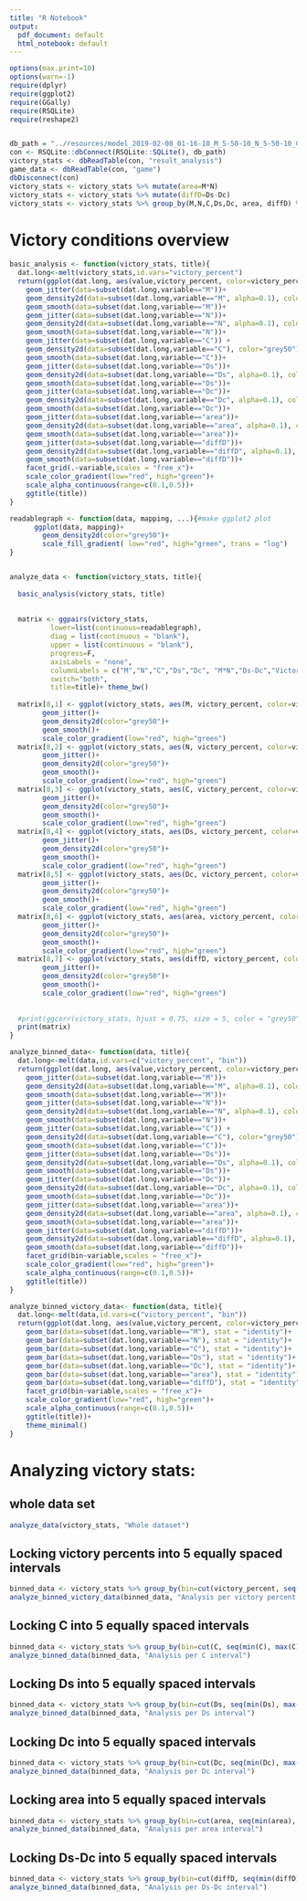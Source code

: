 ```yaml
---
title: "R Notebook"
output:
  pdf_document: default
  html_notebook: default
---
```



```r
options(max.print=10)
options(warn=-1)
require(dplyr)
require(ggplot2)
require(GGally)
require(RSQLite)
require(reshape2)


db_path = "../resources/model_2019-02-08_01-16-10_M_5-50-10_N_5-50-10_C_1-100-5_Ds_2-10-2_Dc_1-9-2_100iter.db"
con <- RSQLite::dbConnect(RSQLite::SQLite(), db_path)
victory_stats <- dbReadTable(con, "result_analysis")
game_data <- dbReadTable(con, "game")
dbDisconnect(con)
victory_stats <- victory_stats %>% mutate(area=M*N) 
victory_stats <- victory_stats %>% mutate(diffD=Ds-Dc)
victory_stats <- victory_stats %>% group_by(M,N,C,Ds,Dc, area, diffD) %>% summarize(victory_percent=sum(victory=="True")/n()) %>% ungroup()
```


# Victory conditions overview
```r
basic_analysis <- function(victory_stats, title){
  dat.long<-melt(victory_stats,id.vars="victory_percent")
  return(ggplot(dat.long, aes(value,victory_percent, color=victory_percent))+
    geom_jitter(data=subset(dat.long,variable=="M"))+
    geom_density2d(data=subset(dat.long,variable=="M", alpha=0.1), color="grey50")+
    geom_smooth(data=subset(dat.long,variable=="M"))+
    geom_jitter(data=subset(dat.long,variable=="N"))+
    geom_density2d(data=subset(dat.long,variable=="N", alpha=0.1), color="grey50")+
    geom_smooth(data=subset(dat.long,variable=="N"))+
    geom_jitter(data=subset(dat.long,variable=="C")) +
    geom_density2d(data=subset(dat.long,variable=="C"), color="grey50")+
    geom_smooth(data=subset(dat.long,variable=="C"))+
    geom_jitter(data=subset(dat.long,variable=="Ds"))+
    geom_density2d(data=subset(dat.long,variable=="Ds", alpha=0.1), color="grey50")+
    geom_smooth(data=subset(dat.long,variable=="Ds"))+
    geom_jitter(data=subset(dat.long,variable=="Dc"))+
    geom_density2d(data=subset(dat.long,variable=="Dc", alpha=0.1), color="grey50")+
    geom_smooth(data=subset(dat.long,variable=="Dc"))+
    geom_jitter(data=subset(dat.long,variable=="area"))+
    geom_density2d(data=subset(dat.long,variable=="area", alpha=0.1), color="grey50")+
    geom_smooth(data=subset(dat.long,variable=="area"))+
    geom_jitter(data=subset(dat.long,variable=="diffD"))+
    geom_density2d(data=subset(dat.long,variable=="diffD", alpha=0.1), color="grey50")+
    geom_smooth(data=subset(dat.long,variable=="diffD"))+
    facet_grid(.~variable,scales = "free_x")+
    scale_color_gradient(low="red", high="green")+
    scale_alpha_continuous(range=c(0.1,0.5))+
    ggtitle(title))
}

readablegraph <- function(data, mapping, ...){#make ggplot2 plot
      ggplot(data, mapping)+
        geom_density2d(color="grey50")+
        scale_fill_gradient( low="red", high="green", trans = "log")
}


analyze_data <- function(victory_stats, title){
  
  basic_analysis(victory_stats, title)
  
  
  matrix <- ggpairs(victory_stats, 
          lower=list(continuous=readablegraph),
          diag = list(continuous = "blank"), 
          upper = list(continuous = "blank"), 
          progress=F,
          axisLabels = "none",
          columnLabels = c("M","N","C","Ds","Dc", "M*N","Ds-Dc","Victory"),
          switch="both",
          title=title)+ theme_bw()
  
  matrix[8,1] <- ggplot(victory_stats, aes(M, victory_percent, color=victory_percent))+
        geom_jitter()+
        geom_density2d(color="grey50")+
        geom_smooth()+
        scale_color_gradient(low="red", high="green")
  matrix[8,2] <- ggplot(victory_stats, aes(N, victory_percent, color=victory_percent))+
        geom_jitter()+
        geom_density2d(color="grey50")+
        geom_smooth()+
        scale_color_gradient(low="red", high="green")
  matrix[8,3] <- ggplot(victory_stats, aes(C, victory_percent, color=victory_percent))+
        geom_jitter()+
        geom_density2d(color="grey50")+
        geom_smooth()+
        scale_color_gradient(low="red", high="green")
  matrix[8,4] <- ggplot(victory_stats, aes(Ds, victory_percent, color=victory_percent))+
        geom_jitter()+
        geom_density2d(color="grey50")+
        geom_smooth()+
        scale_color_gradient(low="red", high="green")
  matrix[8,5] <- ggplot(victory_stats, aes(Dc, victory_percent, color=victory_percent))+
        geom_jitter()+
        geom_density2d(color="grey50")+
        geom_smooth()+
        scale_color_gradient(low="red", high="green")
  matrix[8,6] <- ggplot(victory_stats, aes(area, victory_percent, color=victory_percent))+
        geom_jitter()+
        geom_density2d(color="grey50")+
        geom_smooth()+
        scale_color_gradient(low="red", high="green")
  matrix[8,7] <- ggplot(victory_stats, aes(diffD, victory_percent, color=victory_percent))+
        geom_jitter()+
        geom_density2d(color="grey50")+
        geom_smooth()+
        scale_color_gradient(low="red", high="green")
  
  
  #print(ggcorr(victory_stats, hjust = 0.75, size = 5, color = "grey50", layout.exp = 1, nbreaks=5))
  print(matrix)
}

analyze_binned_data<- function(data, title){
  dat.long<-melt(data,id.vars=c("victory_percent", "bin"))
  return(ggplot(dat.long, aes(value,victory_percent, color=victory_percent))+
    geom_jitter(data=subset(dat.long,variable=="M"))+
    geom_density2d(data=subset(dat.long,variable=="M", alpha=0.1), color="grey50")+
    geom_smooth(data=subset(dat.long,variable=="M"))+
    geom_jitter(data=subset(dat.long,variable=="N"))+
    geom_density2d(data=subset(dat.long,variable=="N", alpha=0.1), color="grey50")+
    geom_smooth(data=subset(dat.long,variable=="N"))+
    geom_jitter(data=subset(dat.long,variable=="C")) +
    geom_density2d(data=subset(dat.long,variable=="C"), color="grey50")+
    geom_smooth(data=subset(dat.long,variable=="C"))+
    geom_jitter(data=subset(dat.long,variable=="Ds"))+
    geom_density2d(data=subset(dat.long,variable=="Ds", alpha=0.1), color="grey50")+
    geom_smooth(data=subset(dat.long,variable=="Ds"))+
    geom_jitter(data=subset(dat.long,variable=="Dc"))+
    geom_density2d(data=subset(dat.long,variable=="Dc", alpha=0.1), color="grey50")+
    geom_smooth(data=subset(dat.long,variable=="Dc"))+
    geom_jitter(data=subset(dat.long,variable=="area"))+
    geom_density2d(data=subset(dat.long,variable=="area", alpha=0.1), color="grey50")+
    geom_smooth(data=subset(dat.long,variable=="area"))+
    geom_jitter(data=subset(dat.long,variable=="diffD"))+
    geom_density2d(data=subset(dat.long,variable=="diffD", alpha=0.1), color="grey50")+
    geom_smooth(data=subset(dat.long,variable=="diffD"))+
    facet_grid(bin~variable,scales = "free_x")+
    scale_color_gradient(low="red", high="green")+
    scale_alpha_continuous(range=c(0.1,0.5))+
    ggtitle(title))
}

analyze_binned_victory_data<- function(data, title){
  dat.long<-melt(data,id.vars=c("victory_percent", "bin"))
  return(ggplot(dat.long, aes(value,victory_percent, color=victory_percent))+
    geom_bar(data=subset(dat.long,variable=="M"), stat = "identity")+
    geom_bar(data=subset(dat.long,variable=="N"), stat = "identity")+
    geom_bar(data=subset(dat.long,variable=="C"), stat = "identity")+
    geom_bar(data=subset(dat.long,variable=="Ds"), stat = "identity")+
    geom_bar(data=subset(dat.long,variable=="Dc"), stat = "identity")+
    geom_bar(data=subset(dat.long,variable=="area"), stat = "identity")+
    geom_bar(data=subset(dat.long,variable=="diffD"), stat = "identity")+
    facet_grid(bin~variable,scales = "free_x")+
    scale_color_gradient(low="red", high="green")+
    scale_alpha_continuous(range=c(0.1,0.5))+
    ggtitle(title))+
    theme_minimal()
}
```

# Analyzing victory stats:

## whole data set

```r
analyze_data(victory_stats, "Whole dataset")
```

## Locking victory percents into 5 equally spaced intervals

```r
binned_data <- victory_stats %>% group_by(bin=cut(victory_percent, seq(min(victory_percent), max(victory_percent), by = (max(victory_percent)-min(victory_percent))/5), include.lowest=T))
analyze_binned_victory_data(binned_data, "Analysis per victory percent interval")
```




## Locking C into 5 equally spaced intervals

```r
binned_data <- victory_stats %>% group_by(bin=cut(C, seq(min(C), max(C), by = (max(C)-min(C))/5), include.lowest=T))
analyze_binned_data(binned_data, "Analysis per C interval")
```


## Locking Ds into 5 equally spaced intervals

```r
binned_data <- victory_stats %>% group_by(bin=cut(Ds, seq(min(Ds), max(Ds), by = (max(Ds)-min(Ds))/5), include.lowest=T))
analyze_binned_data(binned_data, "Analysis per Ds interval")
```


## Locking Dc into 5 equally spaced intervals

```r
binned_data <- victory_stats %>% group_by(bin=cut(Dc, seq(min(Dc), max(Dc), by = (max(Dc)-min(Dc))/5), include.lowest=T))
analyze_binned_data(binned_data, "Analysis per Dc interval")
```

## Locking area into 5 equally spaced intervals

```r
binned_data <- victory_stats %>% group_by(bin=cut(area, seq(min(area), max(area), by = (max(area)-min(area))/5), include.lowest=T))
analyze_binned_data(binned_data, "Analysis per area interval")
```

## Locking Ds-Dc into 5 equally spaced intervals

```r
binned_data <- victory_stats %>% group_by(bin=cut(diffD, seq(min(diffD), max(diffD), by = (max(diffD)-min(diffD))/5), include.lowest=T))
analyze_binned_data(binned_data, "Analysis per Ds-Dc interval")
```